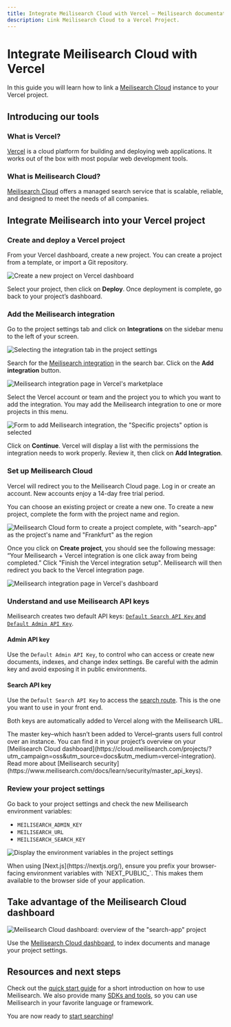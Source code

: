 ```yaml
---
title: Integrate Meilisearch Cloud with Vercel — Meilisearch documentation
description: Link Meilisearch Cloud to a Vercel Project.
---
```


# Integrate Meilisearch Cloud with Vercel

In this guide you will learn how to link a [Meilisearch Cloud](https://www.meilisearch.com/cloud?utm_campaign=oss&utm_source=docs&utm_medium=vercel-integration) instance to your Vercel project.

## Introducing our tools

### What is Vercel?

[Vercel](https://vercel.com/) is a cloud platform for building and deploying web applications. It works out of the box with most popular web development tools.

### What is Meilisearch Cloud?

[Meilisearch Cloud](https://www.meilisearch.com/cloud?utm_campaign=oss&utm_source=docs&utm_medium=vercel-integration) offers a managed search service that is scalable, reliable, and designed to meet the needs of all companies.

## Integrate Meilisearch into your Vercel project

### Create and deploy a Vercel project

From your Vercel dashboard, create a new project. You can create a project from a template, or import a Git repository.

![Create a new project on Vercel dashboard](/assets/images/vercel/01.create-new-project-on-vercel-dashboard.png)

Select your project, then click on **Deploy**. Once deployment is complete, go back to your project’s dashboard.

### Add the Meilisearch integration

Go to the project settings tab and click on **Integrations** on the sidebar menu to the left of your screen.

![Selecting the integration tab in the project settings](/assets/images/vercel/02.project-settings-integrations-tab.png)

Search for the [Meilisearch integration](https://vercel.com/integrations/meilisearch-cloud) in the search bar. Click on the **Add integration** button.

![Meilisearch integration page in Vercel's marketplace](/assets/images/vercel/03.meilisearch-cloud-integration-page-in-marketplace.png)

Select the Vercel account or team and the project you to which you want to add the integration. You may add the Meilisearch integration to one or more projects in this menu.

![Form to add Meilisearch integration, the "Specific projects" option is selected](/assets/images/vercel/04.add-meilisearch-cloud-form.png)

Click on **Continue**. Vercel will display a list with the permissions the integration needs to work properly. Review it, then click on **Add Integration**.

### Set up Meilisearch Cloud

Vercel will redirect you to the Meilisearch Cloud page. Log in or create an account. New accounts enjoy a 14-day free trial period.

You can choose an existing project or create a new one. To create a new project, complete the form with the project name and region.

![Meilisearch Cloud form to create a project complete, with "search-app" as the project's name and "Frankfurt" as the region](/assets/images/vercel/05.create-a-meilisearch-cloud-project-form.png)

Once you click on **Create project**, you should see the following message: “Your Meilisearch + Vercel integration is one click away from being completed.” Click "Finish the Vercel integration setup". Meilisearch will then redirect you back to the Vercel integration page.

![Meilisearch integration page in Vercel's dashboard](/assets/images/vercel/06.meilisearch-cloud-integration-page-in-vercel-dashboard.png)

### Understand and use Meilisearch API keys

Meilisearch creates two default API keys: [`Default Search API Key` and `Default Admin API Key`](/learn/security/basic_security#obtaining-api-keys).

#### Admin API key

Use the `Default Admin API Key`, to control who can access or create new documents, indexes, and change index settings. Be careful with the admin key and avoid exposing it in public environments.

#### Search API key

Use the `Default Search API Key` to access the [search route](/reference/api/search). This is the one you want to use in your front end.

Both keys are automatically added to Vercel along with the Meilisearch URL.

<Capsule intent="tip">
The master key–which hasn’t been added to Vercel–grants users full control over an instance. You can find it in your project’s overview on your [Meilisearch Cloud dashboard](https://cloud.meilisearch.com/projects/?utm_campaign=oss&utm_source=docs&utm_medium=vercel-integration). Read more about [Meilisearch security](https://www.meilisearch.com/docs/learn/security/master_api_keys).
</Capsule>

### Review your project settings

Go back to your project settings and check the new Meilisearch environment variables:

- `MEILISEARCH_ADMIN_KEY`
- `MEILISEARCH_URL`
- `MEILISEARCH_SEARCH_KEY`

![Display the environment variables in the project settings](/assets/images/vercel/07.project-settings-environment-variables-tab.png)

<Capsule intent="tip">
When using [Next.js](https://nextjs.org/), ensure you prefix your browser-facing environment variables with `NEXT_PUBLIC_`. This makes them available to the browser side of your application.
</Capsule>

## Take advantage of the Meilisearch Cloud dashboard

![Meilisearch Cloud dashboard: overview of the "search-app" project](/assets/images/vercel/08.meilisearch-cloud-dashboard.png)

Use the [Meilisearch Cloud dashboard](https://cloud.meilisearch.com/projects/?utm_campaign=oss&utm_source=docs&utm_medium=vercel-integration), to index documents and manage your project settings.

## Resources and next steps

Check out the [quick start guide](/learn/self_hosted/getting_started_with_self_hosted_meilisearch#add-documents) for a short introduction on how to use Meilisearch. We also provide many [SDKs and tools](/learn/resources/sdks), so you can use Meilisearch in your favorite language or framework.

You are now ready to [start searching](/reference/api/search)!
